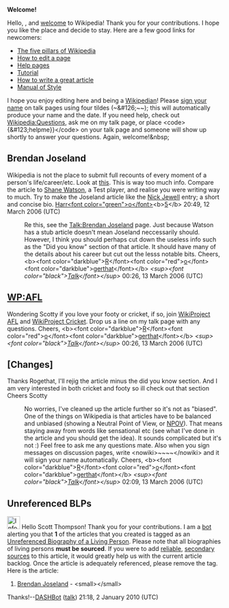 <article id="4370445" title=User talk:Scott Thompson>
	<talkpage id="4370445" title="User talk:Scott Thompson">

'''Welcome!'''

Hello, {{PAGENAME}}, and [[Wikipedia:Welcome, newcomers|welcome]] to Wikipedia! Thank you for your contributions. I hope you like the place and decide to stay. Here are a few good links for newcomers:
*[[Wikipedia:Five pillars|The five pillars of Wikipedia]]
*[[Wikipedia:How to edit a page|How to edit a page]]
*[[Help:Contents|Help pages]]
*[[Wikipedia:Tutorial|Tutorial]]
*[[Wikipedia:How to write a great article|How to write a great article]]
*[[Wikipedia:Manual of Style|Manual of Style]]
I hope you enjoy editing here and being a [[Wikipedia:Wikipedians|Wikipedian]]! Please [[Wikipedia:Sign your posts on talk pages|sign your name]] on talk pages using four tildes (~&amp;#126;~~); this will automatically produce your name and the date. If you need help, check out [[Wikipedia:Questions]], ask me on my talk page, or place &lt;code&gt;{&amp;#123;helpme}}&lt;/code&gt; on your talk page and someone will show up shortly to answer your questions. Again, welcome!&amp;nbsp;

==Brendan Joseland==
Wikipedia is not the place to submit full recounts of every moment of a person's life/career/etc. Look at [http://en.wikipedia.org/w/index.php?title=Brendan_Joseland&amp;oldid=43395426 this]. This is way too much info. Compare the article to [[Shane Watson]], a Test player, and realise you were writing way to much. Try to make the Joseland article like the [[Nick Jewell]] entry; a short and concise bio. [[User:Harro5|Harr]][[Wikipedia:Esperanza|&lt;font color=&quot;green&quot;&gt;o&lt;/font&gt;]]&lt;b&gt;[[User talk:Harro5|5]]&lt;/b&gt; 20:49, 12 March 2006 (UTC)
:Re this, see the [[Talk:Brendan Joseland]] page. Just because Watson has a stub article doesn't mean Joseland neccessarily should. However, I think you should perhaps cut down the useless info such as the &quot;Did you know&quot; section of that article. It should have many of the details about his career but cut out the lesss notable bits. Cheers, &lt;b&gt;&lt;font color=&quot;darkblue&quot;&gt;[[WP:AFL|R]]&lt;/font&gt;&lt;font color=&quot;red&quot;&gt;[[Special:Contributions/Rogerthat|o]]&lt;/font&gt;&lt;font color=&quot;darkblue&quot;&gt;[[User:Rogerthat|gerthat]]&lt;/font&gt;&lt;/b&gt; ''&lt;sup&gt;&lt;font color=&quot;black&quot;&gt;[[User_talk:Rogerthat|Talk]]&lt;/font&gt;&lt;/sup&gt;'' 00:26, 13 March 2006 (UTC)

==[[WP:AFL]]==
Wondering Scotty if you love your footy or cricket, if so, join [[WP:AFL|WikiProject AFL]] and [[WP:CRIC|WikiProject Cricket]]. Drop us a line on my talk page with any questions. Cheers, &lt;b&gt;&lt;font color=&quot;darkblue&quot;&gt;[[WP:AFL|R]]&lt;/font&gt;&lt;font color=&quot;red&quot;&gt;[[Special:Contributions/Rogerthat|o]]&lt;/font&gt;&lt;font color=&quot;darkblue&quot;&gt;[[User:Rogerthat|gerthat]]&lt;/font&gt;&lt;/b&gt; ''&lt;sup&gt;&lt;font color=&quot;black&quot;&gt;[[User_talk:Rogerthat|Talk]]&lt;/font&gt;&lt;/sup&gt;'' 00:26, 13 March 2006 (UTC)

==[Changes]==
Thanks Rogethat, I'll rejig the article minus the did you know section. And I am very interested in both cricket and footy so ill check out that section
Cheers
Scotty
:No worries, I've cleaned up the article further so it's not as &quot;biased&quot;. One of the things on Wikipedia is that articles have to be balanced and unbiased (showing a Neutral Point of View, or [[WP:NPOV|NPOV]]). That means staying away from words like sensational etc (see what I've done in the article and you should get the idea). It sounds complicated but it's not :) Feel free to ask me any questions mate. Also when you sign messages on discussion pages, write &lt;nowiki&gt;~~~~&lt;/nowiki&gt; and it will sign your name automatically. Cheers,  &lt;b&gt;&lt;font color=&quot;darkblue&quot;&gt;[[WP:AFL|R]]&lt;/font&gt;&lt;font color=&quot;red&quot;&gt;[[Special:Contributions/Rogerthat|o]]&lt;/font&gt;&lt;font color=&quot;darkblue&quot;&gt;[[User:Rogerthat|gerthat]]&lt;/font&gt;&lt;/b&gt; ''&lt;sup&gt;&lt;font color=&quot;black&quot;&gt;[[User_talk:Rogerthat|Talk]]&lt;/font&gt;&lt;/sup&gt;'' 02:09, 13 March 2006 (UTC)

==Unreferenced BLPs==
[[File:Information.svg|30px]] Hello Scott Thompson! Thank you for your contributions. I am a [[WP:BOT|bot]] alerting you that '''1''' of the articles that you created   is tagged as an[[Wikipedia:Biographies_of_living_persons#Sources| Unreferenced Biography of a Living Person]].  Please note that all biographies of living persons '''must be sourced'''. If you were to add [[WP:RELIABLE|reliable]], [[WP:SECONDARY|secondary]] [[WP:SOURCES|sources]] to this article, it would greatly help us with the current ''[[:Category:All_unreferenced_BLPs|{{PAGESINCATEGORY:All_unreferenced_BLPs}}]]'' article backlog. Once the article is adequately referenced, please remove the {{tl|unreferencedBLP}} tag. Here is the article:

# [[Brendan Joseland]] - &lt;small&gt;{{findsources|Brendan Joseland}}&lt;/small&gt;
Thanks!--[[User:DASHBot|DASHBot]] ([[User talk:DASHBot|talk]]) 21:18, 2 January 2010 (UTC)
	</talkpage>
</article>